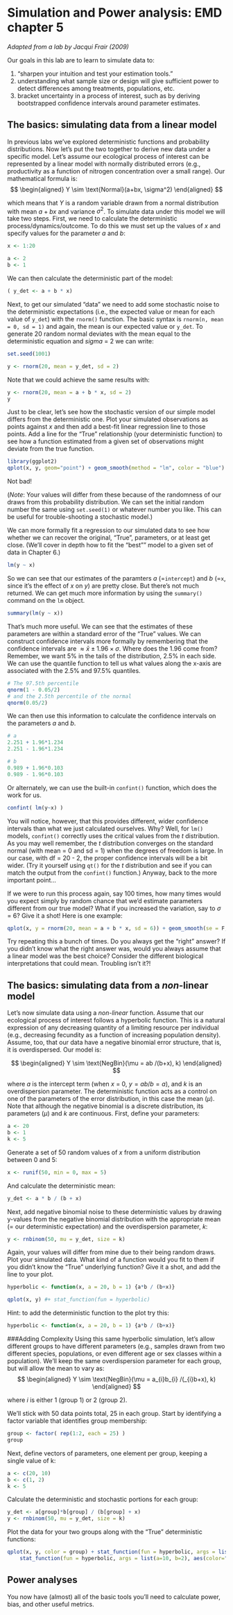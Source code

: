 Simulation and Power analysis: EMD chapter 5
========================================================
_Adapted from a lab by Jacqui Frair (2009)_


Our goals in this lab are to learn to simulate data to: 

1. “sharpen your intuition and test your estimation tools.” 
2. understanding what sample size or design will give sufficient power to detect differences among treatments, populations, etc. 
3. bracket uncertainty in a process of interest, such as by deriving bootstrapped confidence intervals around parameter estimates. 

The basics: simulating data from a linear model
---------------------------

In previous labs we’ve explored deterministic functions and probability distributions. Now let’s put the two together to derive new data under a specific model. Let’s assume our ecological process of interest can be represented by a linear model with normally distributed errors (e.g., productivity as a function of nitrogen concentration over a small range). Our mathematical formula is:
$$
  \begin{aligned}
  Y \sim \text{Normal}(a+bx, \sigma^2)
  \end{aligned}
$$

which means that $Y$ is a random variable drawn from a normal distribution with mean $a + bx$ and variance $\sigma^2$. To simulate data under this model we will take two steps. First, we need to calculate the deterministic process/dynamics/outcome. To do this we must set up the values of $x$ and specify  values for the parameter $a$ and $b$:
 
```r
x <- 1:20

a <- 2 
b <- 1
```

We can then calculate the deterministic part of the model:

```r
( y_det <- a + b * x)
```

Next, to get our simulated "data" we need to add some stochastic noise to the deterministic expectations (i.e., the expected value or mean for each value of `y_det`) with the `rnorm()` function. The basic syntax is `rnorm(n, mean = 0, sd = 1)` and again, the mean is our expected value or `y_det`. 
To generate 20 random normal deviates with the mean equal to the deterministic equation and $sigma$ = 2 we can write:
```r
set.seed(1001)
```

```r
y <- rnorm(20, mean = y_det, sd = 2)
```
Note that we could achieve the same results with:
```r
y <- rnorm(20, mean = a + b * x, sd = 2)
y
```
Just to be clear, let's see how the stochastic version of our simple model differs from the deterministic one. Plot your simulated observations as points against $x$ and then add a best-fit linear regression line to those points. Add a line for the "True" relationship (your deterministic function) to see how a function estimated from a given set of observations might deviate from the true function. 

```r
library(ggplot2) 
qplot(x, y, geom="point") + geom_smooth(method = "lm", color = "blue") + geom_line(aes(y=y_det))
```
Not bad! 

(*Note*: Your values will differ from these because of the randomness of our draws from this probability distribution. We can set the initial random number the same using `set.seed(1)` or whatever number you like. This can be useful for trouble-shooting a stochastic model.)

We can more formally fit a regression to our simulated data to see how whether we can recover the original, "True", parameters, or at least get close. (We’ll cover in depth how to fit the "best"" model to a given set of data in Chapter 6.)

```r
lm(y ~ x)
```
So we can see that our estimates of the paramters $a$ (=`intercept`) and $b$ (=`x`, since it's the effect of $x$ on $y$) are pretty close. But there's not much returned. We can get much more information by using the `summary()` command on the `lm` object. 
```r
summary(lm(y ~ x))
```
That's much more useful. We can see that the estimates of these parameters are within a standard error of the "True" values. We can construct confidence intervals more formally by remembering that the confidence intervals are  $\approx \bar{x} \pm 1.96\times\sigma$. Where does the $1.96$ come from? Remember, we want 5% in the tails of the distribution, 2.5% in each side. We can use the quantile function to tell us what values along the x-axis are associated with the 2.5% and 97.5% quantiles.

```r
# The 97.5th percentile 
qnorm(1 - 0.05/2)
# and the 2.5th percentile of the normal
qnorm(0.05/2)
```

We can then use this information to calculate the confidence intervals on the parameters $a$ and $b$.
```r
# a
2.251 + 1.96*1.234
2.251 - 1.96*1.234

# b
0.989 + 1.96*0.103 
0.989 - 1.96*0.103 
```

Or alternately, we can use the built-in `confint()` function, which does the work for us.
```r
confint( lm(y~x) )
```
You will notice, however, that this provides different, wider confidence intervals than what we just calculated ourselves. Why? Well, for `lm()` models, `confint()` correctly uses the critical values from the _t_ distribution. As you may well remember, the _t_ distribution converges on the standard normal (with mean = 0 and sd = 1) when the degrees of freedom is large. In our case, with df = 20 - 2, the proper confidence intervals will be a bit wider. (Try it yourself using `qt()` for the _t_ distribution and see if you can match the output from the `confint()` function.) Anyway, back to the more important point...

If we were to run this process again, say 100 times, how many times would you expect simply by random chance that we’d estimate parameters different from our true model? What if you increased the variation, say to $\sigma$ = 6? Give it a shot! Here is one example:

```r
qplot(x, y = rnorm(20, mean = a + b * x, sd = 6)) + geom_smooth(se = F, linetype = 2) + geom_smooth(method = "lm") + stat_function(fun = function(x) a + b*x)
```
Try repeating this a bunch of times. Do  you always get the "right" answer? If you didn't know what the right answer was, would you always assume that a linear model was the best choice? Consider the different biological interpretations that could mean. Troubling isn’t it?!

The basics: simulating data from a _non_-linear model
---------------------------

Let’s now simulate data using a _non-linear_ function. Assume that our ecological process of interest follows a hyperbolic function. This is a natural expression of any decreasing quantity of a limiting resource per individual (e.g., decreasing fecundity as a function of increasing population density). Assume, too, that our data have a negative binomial error structure, that is, it is overdispersed. Our model is:

$$
  \begin{aligned}
  Y \sim \text{NegBin}(\mu = ab /(b+x), k)
  \end{aligned}
$$

where $a$ is the intercept term (when $x$ = 0, $y = ab/b = a$), and $k$ is an overdispersion parameter. The deterministic function acts as a control on one of the parameters of the error distribution, in this case the mean ($\mu$). Note that although the negative binomial is a discrete distribution, its parameters ($\mu$) and $k$ are continuous.
First, define your parameters:
```r
a <- 20
b <- 1
k <- 5
```

Generate a set of 50 random values of $x$ from a uniform distribution between 0 and 5:
```r
x <- runif(50, min = 0, max = 5)
```

And  calculate the deterministic mean:
```r
y_det <- a * b / (b + x)
```

Next, add negative binomial noise to these deterministic values by drawing y-values from the negative binomial distribution with the appropriate mean (= our deterministic expectation) and the overdispersion parameter, $k$:
```r
y <- rnbinom(50, mu = y_det, size = k)
```

Again, your values will differ from mine due to their being random draws.
Plot your simulated data. What kind of a function would you fit to them if you didn't know the "True" underlying function? Give it a shot, and add the line to your plot.

```r

hyperbolic <- function(x, a = 20, b = 1) {a*b / (b+x)}

qplot(x, y) #+ stat_function(fun = hyperbolic)

```


Hint: to add the deterministic function to the plot try this:
```r
hyperbolic <- function(x, a = 20, b = 1) {a*b / (b+x)}
```

###Adding Complexity
Using this same hyperbolic simulation, let’s allow different groups to have different parameters (e.g., samples drawn from two different species, populations, or even different age or sex classes within a population). We’ll keep the same overdispersion parameter for each group, but will allow the mean to vary as:
$$
  \begin{aligned}
  Y \sim \text{NegBin}(\mu = a_{i}b_{i} /(_{i}b+x), k)
  \end{aligned}
$$

where $i$ is either 1 (group 1) or 2 (group 2). 

We’ll stick with 50 data points total, 25 in each group. Start by identifying a factor variable that identifies group membership:
```r
group <- factor( rep(1:2, each = 25) )
group
```

Next, define vectors of parameters, one element per group, keeping a single value of k:

```r
a <- c(20, 10)
b <- c(1, 2)
k <- 5
```

Calculate the deterministic and stochastic portions for each group:
```r
y_det <- a[group]*b[group] / (b[group] + x)
y <- rnbinom(50, mu = y_det, size = k)
```

Plot the data for your two groups along with the "True" deterministic functions:
```r
qplot(x, y, color = group) + stat_function(fun = hyperbolic, args = list(a=20, b=1), aes(color="1")) +
	stat_function(fun = hyperbolic, args = list(a=10, b=2), aes(color="2"))
```

Power analyses
---------------


You now have (almost) all of the basic tools you'll need to calculate power, bias, and other useful metrics. 
